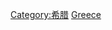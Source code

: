 {{catmore}}
{{Commonscat|Transport in Greece}}

[[Category:希腊|Category:希腊]]
[[Category:欧洲各国交通‎|Greece]]